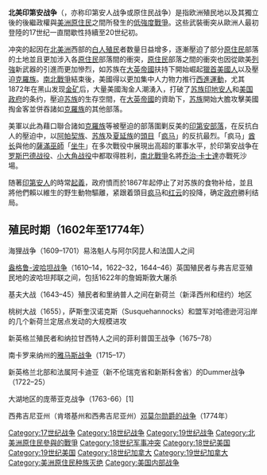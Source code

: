 {{expand|time=2012-02-04T22:56:57+00:00}}
{{Infobox military conflict
|conflict   = 北美印第安戰爭
|date       = 1602–1924 (間歇)
|place       = 北美洲
|result       = 美國、加拿大及墨西哥政府軍獲勝；成功在印第安人土地上確立有效管治並將大部分印第安人口強行遷至[[印第安保留地|印第安保留地]]。
|combatant1 = [[美洲原住民|美洲原住民]]
|combatant2 = [[File:Royal_Standard_of_King_Louis_XIV.svg|22px]] [[法蘭西王國|法蘭西王國]] (1622–1763)
*{{flag|New France}}
<hr>
{{flag|England}} (1622–1707)<br>
*{{flagicon image|English Red Ensign 1620.svg}} [[英屬北美|英格兰属北美]]
<hr>
{{flag|British Empire}} (1622–1867)
*[[File:Red_Ensign_of_Great_Britain_(1707-1800).svg|22px]] [[十三殖民地|十三殖民地]]（1622-1783）<br>
*[[File:Flag_of_the_United_Kingdom.svg|22px]] [[英属北美|英属北美]]（1622-1867）<br>
*{{flagicon|Canada|1921}} [[加拿大自治领|加拿大自治领]]（1867–1924)
<hr>
{{USA}} (1783–1924)
<hr/>
{{flag|Confederate States of America}} (1861–1865)<hr>
{{flag|Republic of Texas}} (1836-1846)<hr/>
|image      = [[File:Cavalry_and_Indians.JPG|300px]]
 |caption    = 一張1899年描繪美國騎兵正在追殺美洲原住民的彩色版畫。
}}
'''北美印第安战争'''（{{lang-en|American Indian Wars}}，亦称印第安人战争或原住民战争）是指欧洲殖民地以及其獨立後的後繼政權與[[美洲原住民|美洲原住民]]之間所發生的[[低強度戰爭|低強度戰爭]]。这些武裝衝突从歐洲人最初登陸的17世纪一直間歇性持續至20世纪初。

冲突的起因在[[北美洲|北美洲]]西部的[[白人|白人]][[殖民|殖民]]者数量日益增多，逐漸壓迫了部分[[原住民|原住民]]部落的土地並且更加涉入各[[原住民|原住民]]部落間的衝突，[[原住民|原住民]]部落之間的衝突也因從歐美[[列強|列強]]新武器的引進而更加慘烈，如苏族在[[大英帝國|大英帝國]]扶持下開始崛起[[獵首|獵首]][[美國人|美國人]]以及壓迫[[克羅族|克羅族]]。[[南北戰爭|南北戰爭]]結束後，美國得以更加集中人力物力推行[[西進運動|西進運動]]，尤其1872年在黑山发现[[金矿|金矿]]后，大量美國淘金人潮湧入，打破了[[苏族|苏族]][[印地安人|印地安人]]和[[美国政府|美国政府]]的条约，壓迫[[苏族|苏族]]的生存空間，在[[大英帝國|大英帝國]]的資助下，[[苏族|苏族]]開始大膽攻擊美國掏金客並併吞諸如[[克羅族|克羅族]]的其他部落。

美軍以此為藉口聯合諸如[[克羅族|克羅族]]等被壓迫的部落圍剿反美的[[印第安|印第安]][[部落|部落]]，在反抗白人的壓迫中，以[[阿帕契族|阿帕契族]]、[[苏族|苏族]]及[[夏延族|夏延族]]的[[頭目|頭目]]「[[疯马|疯马]]」的反抗最烈。「疯马」[[酋长|酋长]]與他的[[薩滿|薩滿]][[巫師|巫師]]「[[坐牛|坐牛]]」在多次戰役中展現出高超的軍事水平，於印第安战争在[[罗斯巴德战役|罗斯巴德战役]]、[[小大角战役|小大角战役]]中都取得胜利，[[南北戰爭|南北戰爭]]名將[[乔治·阿姆斯特朗·卡斯特|乔治·卡士達]]亦戰死沙場。

随著[[印第安人|印第安人]]的時常[[起義|起義]]，政府憤而於1867年起停止了对苏族的食物补给，並且將他們賴以維生的野生動物驅離，紧跟着頭目[[疯马|疯马]]和[[红云|红云]]的投降，确定[[政府|政府]]勝利结局。

== 殖民时期（1602年至1774年） ==
海狸战争（1609–1701）易洛魁人与阿尔冈昆人和法国人之间

[[盎格鲁-波哈坦战争|盎格鲁-波哈坦战争]]（1610–14，1622–32，1644–46）英国殖民者与弗吉尼亚殖民地的波哈坦邦联之间，包括1622年的詹姆斯敦大屠杀

基夫大战（1643–45）殖民者和里纳普人之间在新荷兰（新泽西州和纽约）地区

桃树大战（1655），萨斯奎汉诺克斯（Susquehannocks）和盟军对哈德逊河沿岸的几个新荷兰定居点发动的大规模进攻

新英格兰殖民者和纳拉甘西特人之间的菲利普国王战争（1675–78）

南卡罗来纳州的[[雅马斯战争|雅马斯战争]]（1715–17）

新英格兰北部和法属阿卡迪亚（新不伦瑞克省和新斯科舍省）的Dummer战争（1722–25）

大湖地区的庞蒂亚克战争（1763-66）[1]

西弗吉尼亚州（肯塔基州和西弗吉尼亚州）[[邓莫尔勋爵战争|邓莫尔勋爵的战争]]（1774年）
<br />{{American conflicts}}

[[Category:17世纪战争|Category:17世纪战争]]
[[Category:18世纪战争|Category:18世纪战争]]
[[Category:19世纪战争|Category:19世纪战争]]
[[Category:北美洲原住民參與的戰爭|Category:北美洲原住民參與的戰爭]]
[[Category:18世纪军事冲突|Category:18世纪军事冲突]]
[[Category:18世纪美国|Category:18世纪美国]]
[[Category:19世纪美国|Category:19世纪美国]]
[[Category:18世纪加拿大|Category:18世纪加拿大]]
[[Category:19世纪加拿大|Category:19世纪加拿大]]
[[Category:美洲原住民种族灭绝|Category:美洲原住民种族灭绝]]
[[Category:美国内部战争|Category:美国内部战争]]